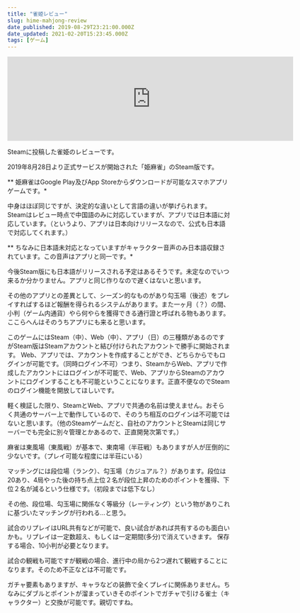 ```yaml
---
title: "雀姫レビュー"
slug: hime-mahjong-review
date_published: 2019-08-29T23:21:00.000Z
date_updated: 2021-02-20T15:23:45.000Z
tags: [ゲーム]
---
```


<iframe src="https://store.steampowered.com/widget/1084520/" frameborder="0" width="646" height="190"></iframe>

Steamに投稿した雀姫のレビューです。

2019年8月28日より正式サービスが開始された「姫麻雀」のSteam版です。

** 姫麻雀はGoogle Play及びApp Storeからダウンロードが可能なスマホアプリゲームです。*

中身はほぼ同じですが、決定的な違いとして言語の違いが挙げられます。
Steamはレビュー時点で中国語のみに対応していますが、アプリでは日本語に対応しています。（というより、アプリは日本向けリリースなので、公式も日本語で対応してくれます。）

** ちなみに日本語未対応となっていますがキャラクター音声のみ日本語収録されています。この音声はアプリと同一です。*

今後Steam版にも日本語がリリースされる予定はあるそうです。未定なのでいつ来るか分かりません。アプリと同じ作りなので遅くはないと思います。

その他のアプリとの差異として、シーズン的なものがあり勾玉場（後述）をプレイすればするほど報酬を得られるシステムがあります。また一ヶ月（？）の間、小判（ゲーム内通貨）やら何やらを獲得できる通行證と呼ばれる物もあります。ここらへんはそのうちアプリにも来ると思います。

このゲームにはSteam（中）、Web（中）、アプリ（日）の三種類があるのですがSteam版はSteamアカウントと結び付けられたアカウントで勝手に開始されます。
Web、アプリでは、アカウントを作成することができ、どちらからでもログインが可能です。（同時ログイン不可）つまり、SteamからWeb、アプリで作成したアカウントにはログインが不可能で、Web、アプリからSteamのアカウントにログインすることも不可能ということになります。正直不便なのでSteamのログイン機能を開放してほしいです。

軽く検証した限り、SteamとWeb、アプリで共通の名前は使えません。おそらく共通のサーバー上で動作しているので、そのうち相互のログインは不可能ではないと思います。（他のSteamゲームだと、自社のアカウントとSteamは同じサーバーでも完全に別々管理とかあるので、正直開発次第です。）

麻雀は東風場（東風戦）が基本で、東南場（半荘戦）もありますが人が圧倒的に少ないです。（プレイ可能な程度には半荘にいる）

マッチングには段位場（ランク）、勾玉場（カジュアル？）があります。段位は20あり、4局やった後の持ち点上位２名が段位上昇のためのポイントを獲得、下位２名が減るという仕様です。（初段までは低下なし）

その他、段位場、勾玉場に関係なく等級分（レーティング）という物がありこれに基づいたマッチングが行われる...と思う。

試合のリプレイはURL共有などが可能で、良い試合があれば共有するのも面白いかも。リプレイは一定数超え、もしくは一定期間(多分)で消えていきます。
保存する場合、10小判が必要となります。

試合の観戦も可能ですが観戦の場合、進行中の局から2つ遅れて観戦することになります。そのため不正などは不可能です。

ガチャ要素もありますが、キャラなどの装飾で全くプレイに関係ありません。ちなみにダブルとポイントが溜まっていきそのポイントでガチャで引ける雀士（キャラクター）と交換が可能です。親切ですね。
